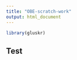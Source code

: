 ```yaml
---
title: "OBE-scratch-work"
output: html_document
---
```


```r
library(gluskr)

```

## Test 
```r




```